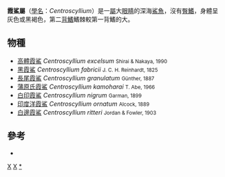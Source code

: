 {{Automatic Taxobox
| taxon = Centroscyllium
| image = Centroscyllium fabricii.jpg
| image_caption = [[黑霞鯊|黑霞鯊]] ''Centroscyllium fabricii''
| authority = [[約翰內斯·彼得·繆勒|J. P. Müller]] & [[Friedrich_Gustav_Jakob_Henle|Henle]], 1841
}}
'''霞鯊屬'''（[[學名|學名]]：''Centroscyllium''）是一[[屬|屬]]大[[眼睛|眼睛]]的深海[[鯊魚|鯊魚]]，沒有[[臀鰭|臀鰭]]，身體呈灰色或黑褐色，第二[[背鰭|背鰭]]鰭棘較第一背鰭的大。

==物種==
*[[高體霞鯊|高體霞鯊]] ''Centroscyllium excelsum'' <small>Shirai & Nakaya, 1990</small>
*[[黑霞鯊|黑霞鯊]] ''Centroscyllium fabricii'' <small>J. C. H. Reinhardt, 1825</small>
*[[長尾霞鯊|長尾霞鯊]] ''Centroscyllium granulatum'' <small>Günther, 1887</small>
*[[蒲原氏霞鯊|蒲原氏霞鯊]] ''Centroscyllium kamoharai'' <small>T. Abe, 1966</small>
*[[白印霞鯊|白印霞鯊]] ''Centroscyllium nigrum'' <small>Garman, 1899</small>
*[[印度洋霞鯊|印度洋霞鯊]] ''Centroscyllium ornatum'' <small>Alcock, 1889</small>
*[[白邊霞鯊|白邊霞鯊]] ''Centroscyllium ritteri'' <small>Jordan & Fowler, 1903</small>
==參考==
{{Reflist}}
* {{ITIS|ID=160701|taxon=Centroscyllium}}
{{Selachimorpha|S.}}
{{Taxonbar|from=Q925670}}
[[Category:1841年描述的鱼类|X]]
[[Category:_燈籠棘鮫科|X]]
[[Category:霞鯊屬|*]]